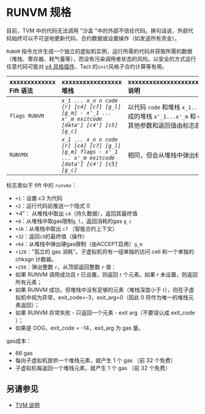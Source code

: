 # RUNVM 规格

目前，TVM 中的代码无法调用 "沙盒 "中的外部不信任代码。换句话说，外部代码始终可以不可逆地更新代码、合约数据或设置操作（如发送所有资金）。 

`RUNVM` 指令允许生成一个独立的虚拟机实例，运行所需的代码并获取所需的数据（堆栈、寄存器、耗气量等），而没有污染调用者状态的风险。以安全的方式运行任意代码可能对 [v4 风格插件](/v3/documentation/smart-contracts/contracts-specs/wallet-contracts#wallet-v4)、Tact 的`init`风格子合约计算等有用。

| xxxxxxxxxxxxx<br/>Fift 语法 | xxxxxxxxxxxxxxxxx<br/>堆栈                                                                                 | xxxxxxxxxxxxxxxxxxxxxxxxxxxxxxxxxxxxxxxxxx<br/>说明                                                                                                                                                                                                                                                     |
| :------------------------ | :------------------------------------------------------------------------------------------------------- | :---------------------------------------------------------------------------------------------------------------------------------------------------------------------------------------------------------------------------------------------------------------------------------------------------- |
| `flags RUNVM`             | _`x_1 ... x_n n code [r] [c4] [c7] [g_l] [g_m] - x'_1 ... x'_m exitcode [data'] [c4'] [c5] [g_c]`_       | 以代码 `code` 和堆栈 `x_1...x_n` 运行子虚拟机。返回生成的堆栈 `x'_1...x'_m` 和 exitcode。<br/>其他参数和返回值由标志启用，见下文。                                                                                                                                                                                                            |
| `RUNVMX`                  | _`x_1 ... x_n n code [r] [c4] [c7] [g_l] [g_m] flags - x'_1 ... x'_m exitcode [data'] [c4'] [c5] [g_c]`_ | 相同，但会从堆栈中弹出标志。                                                                                                                                                                                                                                                                                        |

标志类似于 fift 中的 `runvmx`：

- `+1`：设置 c3 为代码
- `+2`：运行代码前推送一个隐式 0
- \+4"： 从堆栈中取出 `c4`（持久数据），返回其最终值
- `+8`：从堆栈中取gas限制`g_l`，返回消耗的gas `g_c`
- `+16`：从堆栈中取出 `c7` （智能合约上下文）
- `+32`：返回`c5`的最终值（操作）
- `+64`：从堆栈中弹出硬gas限制（由ACCEPT启用）`g_m`
- `+128`："孤立的 gas 消耗"。子虚拟机将有一组单独的访问 cell 和一个单独的 chksgn 计数器。
- `+256`：弹出整数 `r`，从顶部返回整数 `r` 值：
- 如果 RUNVM 调用成功且 r 已设置，则返回 r 个元素。如果 r 未设置，则返回所有元素；
- 如果 RUNVM 成功，但堆栈中没有足够的元素（堆栈深度小于 r），则在子虚拟机中视为异常，exit_code=-3，exit_arg=0（因此 0 将作为唯一的堆栈元素返回）；
- 如果 RUNVM 异常失败 - 只返回一个元素 - exit arg（不要误认成 exit_code ）；
- 如果是 OOG，exit_code = -14，exit_arg 为 gas 量。

gas成本：

- 66 gas
- 每向子虚拟机提供一个堆栈元素，就产生 1 个 gas （前 32 个免费）
- 子虚拟机每返回一个堆栈元素，就产生 1 个 gas （前 32 个免费）

## 另请参见

- [TVM 说明](/v3/documentation/tvm/instructions)
